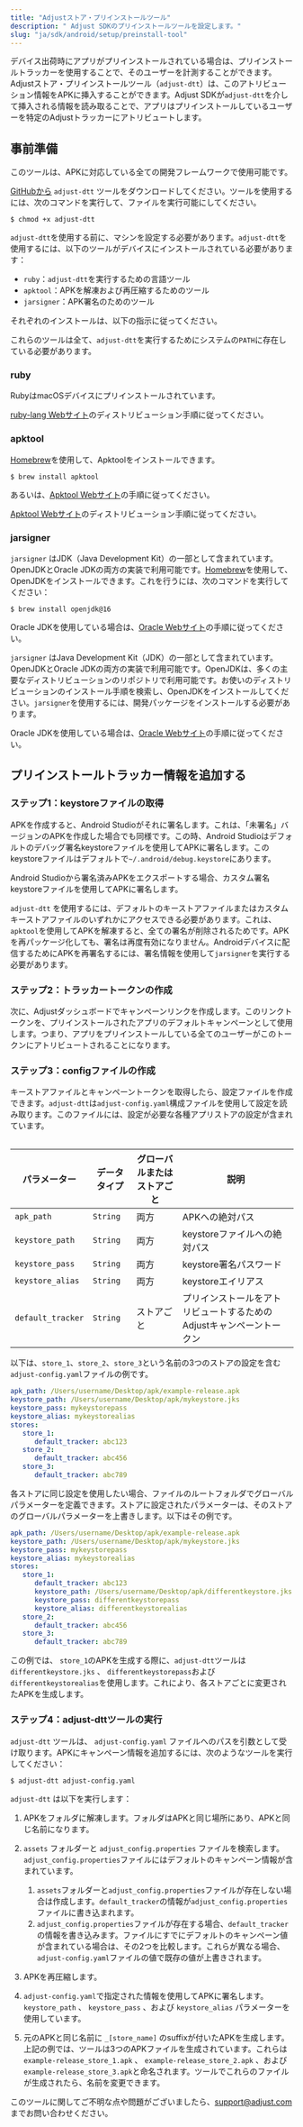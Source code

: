```yaml
---
title: "Adjustストア・プリインストールツール"
description: " Adjust SDKのプリインストールツールを設定します。"
slug: "ja/sdk/android/setup/preinstall-tool"
---
```


デバイス出荷時にアプリがプリインストールされている場合は、プリインストールトラッカーを使用することで、そのユーザーを計測することができます。Adjustストア・プリインストールツール（`adjust-dtt`）は、このアトリビューション情報をAPKに挿入することができます。Adjust SDKが`adjust-dtt`を介して挿入される情報を読み取ることで、アプリはプリインストールしているユーザーを特定のAdjustトラッカーにアトリビュートします。

## 事前準備

<Callout type="note">

このツールは、APKに対応している全ての開発フレームワークで使用可能です。

</Callout>

[GitHubから](https://github.com/adjust/android_sdk/blob/master/tools/adjust-dtt) `adjust-dtt` ツールをダウンロードしてください。ツールを使用するには、次のコマンドを実行して、ファイルを実行可能にしてください。

```console
$ chmod +x adjust-dtt
```

`adjust-dtt`を使用する前に、マシンを設定する必要があります。`adjust-dtt`を使用するには、以下のツールがデバイスにインストールされている必要があります：

-  `ruby`：`adjust-dtt`を実行するための言語ツール
-  `apktool`：APKを解凍および再圧縮するためのツール
-  `jarsigner`：APK署名のためのツール

それぞれのインストールは、以下の指示に従ってください。

<Callout type="important">

これらのツールは全て、`adjust-dtt`を実行するためにシステムの`PATH`に存在している必要があります。

</Callout>

### ruby

<Tabs>

 <Tab title="Mac OS" sync="mac">

RubyはmacOSデバイスにプリインストールされています。

</Tab>

<Tab title="Linux" sync="linux">

[ruby\-lang Webサイト](https://www.ruby-lang.org/ja/documentation/installation/)のディストリビューション手順に従ってください。

</Tab>

</Tabs>

### apktool

<Tabs>

 <Tab title="Mac OS" sync="mac">

[Homebrew](https://brew.sh/)を使用して、Apktoolをインストールできます。

```console
$ brew install apktool
```

あるいは、[Apktool Webサイト](https://ibotpeaches.github.io/Apktool/install/)の手順に従ってください。

</Tab>

<Tab title="Linux" sync="linux">

[Apktool Webサイト](https://ibotpeaches.github.io/Apktool/install/)のディストリビューション手順に従ってください。

</Tab>

</Tabs>

### jarsigner

<Tabs>

 <Tab title="Mac OS" sync="mac">

`jarsigner` はJDK（Java Development Kit）の一部として含まれています。OpenJDKとOracle JDKの両方の実装で利用可能です。[Homebrew](https://brew.sh)を使用して、OpenJDKをインストールできます。これを行うには、次のコマンドを実行してください：

```console
$ brew install openjdk@16
```

Oracle JDKを使用している場合は、[Oracle Webサイト](https://docs.oracle.com/ja/java/javase/16/install/installation-jdk-macos.html#GUID-E8A251B6-D9A9-4276-ABC8-CC0DAD62EA33)の手順に従ってください。

</Tab>

<Tab title="Linux" sync="linux">

`jarsigner` はJava Development Kit（JDK）の一部として含まれています。OpenJDKとOracle JDKの両方の実装で利用可能です。OpenJDKは、多くの主要なディストリビューションのリポジトリで利用可能です。お使いのディストリビューションのインストール手順を検索し、OpenJDKをインストールしてください。`jarsigner`を使用するには、開発パッケージをインストールする必要があります。

Oracle JDKを使用している場合は、[Oracle Webサイト](https://docs.oracle.com/ja/java/javase/16/install/installation-jdk-linux-platforms.html#GUID-737A84E4-2EFF-4D38-8E60-3E29D1B884B8)の手順に従ってください。

</Tab>

</Tabs>

## プリインストールトラッカー情報を追加する

### ステップ1：keystoreファイルの取得

APKを作成すると、Android Studioがそれに署名します。これは、「未署名」バージョンのAPKを作成した場合でも同様です。この時、Android Studioはデフォルトのデバッグ署名keystoreファイルを使用してAPKに署名します。このkeystoreファイルはデフォルトで`~/.android/debug.keystore`にあります。

Android Studioから署名済みAPKをエクスポートする場合、カスタム署名keystoreファイルを使用してAPKに署名します。

`adjust-dtt` を使用するには、デフォルトのキーストアファイルまたはカスタムキーストアファイルのいずれかにアクセスできる必要があります。これは、`apktool`を使用してAPKを解凍すると、全ての署名が削除されるためです。APKを再パッケージ化しても、署名は再度有効になりません。Androidデバイスに配信するためにAPKを再署名するには、署名情報を使用して`jarsigner`を実行する必要があります。

### ステップ2：トラッカートークンの作成

次に、Adjustダッシュボードでキャンペーンリンクを作成します。このリンクトークンを、プリインストールされたアプリのデフォルトキャンペーンとして使用します。つまり、アプリをプリインストールしている全てのユーザーがこのトークンにアトリビュートされることになります。

### ステップ3：configファイルの作成

キーストアファイルとキャンペーントークンを取得したら、設定ファイルを作成できます。`adjust-dtt`は`adjust-config.yaml`構成ファイルを使用して設定を読み取ります。このファイルには、設定が必要な各種アプリストアの設定が含まれています。

<Table>

| パラメーター      | データタイプ | グローバルまたはストアごと | 説明                                                                 |
| ----------------- | ------------ | -------------------------- | -------------------------------------------------------------------- |
| `apk_path`        | `String`     | 両方                       | APKへの絶対パス                                                      |
| `keystore_path`   | `String`     | 両方                       | keystoreファイルへの絶対パス                                         |
| `keystore_pass`   | `String`     | 両方                       | keystore署名パスワード                                               |
| `keystore_alias`  | `String`     | 両方                       | keystoreエイリアス                                                   |
| `default_tracker` | `String`     | ストアごと                 | プリインストールをアトリビュートするためのAdjustキャンペーントークン |

</Table>

以下は、`store_1`、`store_2`、`store_3`という名前の3つのストアの設定を含む`adjust-config.yaml`ファイルの例です。

```yaml
apk_path: /Users/username/Desktop/apk/example-release.apk
keystore_path: /Users/username/Desktop/apk/mykeystore.jks
keystore_pass: mykeystorepass
keystore_alias: mykeystorealias
stores:
   store_1:
      default_tracker: abc123
   store_2:
      default_tracker: abc456
   store_3:
      default_tracker: abc789
```

各ストアに同じ設定を使用したい場合、ファイルのルートフォルダでグローバルパラメーターを定義できます。ストアに設定されたパラメーターは、そのストアのグローバルパラメーターを上書きします。以下はその例です。

```yaml
apk_path: /Users/username/Desktop/apk/example-release.apk
keystore_path: /Users/username/Desktop/apk/mykeystore.jks
keystore_pass: mykeystorepass
keystore_alias: mykeystorealias
stores:
   store_1:
      default_tracker: abc123
      keystore_path: /Users/username/Desktop/apk/differentkeystore.jks
      keystore_pass: differentkeystorepass
      keystore_alias: differentkeystorealias
   store_2:
      default_tracker: abc456
   store_3:
      default_tracker: abc789
```

この例では、 `store_1`のAPKを生成する際に、`adjust-dtt`ツールは`differentkeystore.jks` 、 `differentkeystorepass`および`differentkeystorealias`を使用します。これにより、各ストアごとに変更されたAPKを生成します。

### ステップ4：adjust\-dttツールの実行

`adjust-dtt` ツールは、 `adjust-config.yaml` ファイルへのパスを引数として受け取ります。APKにキャンペーン情報を追加するには、次のようなツールを実行してください：

```console
$ adjust-dtt adjust-config.yaml
```

`adjust-dtt` は以下を実行します：

1. APKをフォルダに解凍します。フォルダはAPKと同じ場所にあり、APKと同じ名前になります。
2. `assets` フォルダーと `adjust_config.properties` ファイルを検索します。`adjust_config.properties`ファイルにはデフォルトのキャンペーン情報が含まれています。

   1. `assets`フォルダーと`adjust_config.properties`ファイルが存在しない場合は作成します。`default_tracker`の情報が`adjust_config.properties`ファイルに書き込まれます。
   2. `adjust_config.properties`ファイルが存在する場合、`default_tracker`の情報を書き込みます。ファイルにすでにデフォルトのキャンペーン値が含まれている場合は、その2つを比較します。これらが異なる場合、`adjust-config.yaml`ファイルの値で既存の値が上書きされます。

3. APKを再圧縮します。
4. `adjust-config.yaml`で指定された情報を使用してAPKに署名します。`keystore_path` 、 `keystore_pass` 、および `keystore_alias` パラメーターを使用しています。
5. 元のAPKと同じ名前に `_[store_name]` のsuffixが付いたAPKを生成します。上記の例では、ツールは3つのAPKファイルを生成されています。これらは `example-release_store_1.apk` 、 `example-release_store_2.apk` 、および `example-release_store_3.apk`と命名されます。ツールでこれらのファイルが生成されたら、名前を変更できます。

このツールに関してご不明な点や問題がございましたら、[support@adjust.com](mailto:support@adjust.com)までお問い合わせください。
